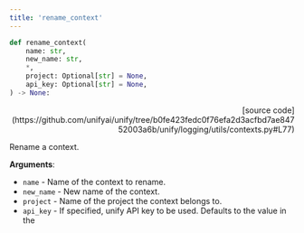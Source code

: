 ```yaml
---
title: 'rename_context'
---
```


```python
def rename_context(
    name: str,
    new_name: str,
    *,
    project: Optional[str] = None,
    api_key: Optional[str] = None,
) -> None:
```

<p align="right">[source code](https://github.com/unifyai/unify/tree/b0fe423fedc0f76efa2d3acfbd7ae84752003a6b/unify/logging/utils/contexts.py#L77)</p>

Rename a context.

**Arguments**:

- `name` - Name of the context to rename.
- `new_name` - New name of the context.
- `project` - Name of the project the context belongs to.
- `api_key` - If specified, unify API key to be used. Defaults to the value in the